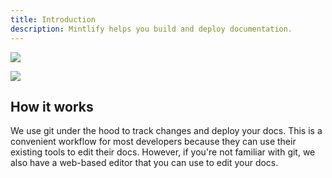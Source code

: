 ```yaml
---
title: Introduction
description: Mintlify helps you build and deploy documentation.
---
```


<Frame>
  <img
    className="block dark:hidden"
    src="https://mintlify-assets.b-cdn.net/hero-light.png"
  />

  <img
    className="hidden dark:block"
    src="https://mintlify-assets.b-cdn.net/hero-dark.png"
  />
</Frame>

## How it works

We use git under the hood to track changes and deploy your docs. This is a convenient workflow for most developers because they can use their existing tools to edit their docs. However, if you're not familiar with git, we also have a web-based editor that you can use to edit your docs.

